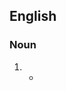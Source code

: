 ==English==

===Noun===
{{en-noun}}

# {{obsolete spelling of|month}}
#* {{quote-book|passage=IT is deſigned, that the Countery ſhall be furnished once a moneth ( or if any Glut of Occurrences happen, oftener, ) with an Account of ſuch conſiderable things as have arrived unto our Notice.''|title=[[s:Publick Occurrences Both Forreign and Domestick|Publick Occurrences Both Forreign and Domestick]]|year=1690|author=Richard Pierce}}